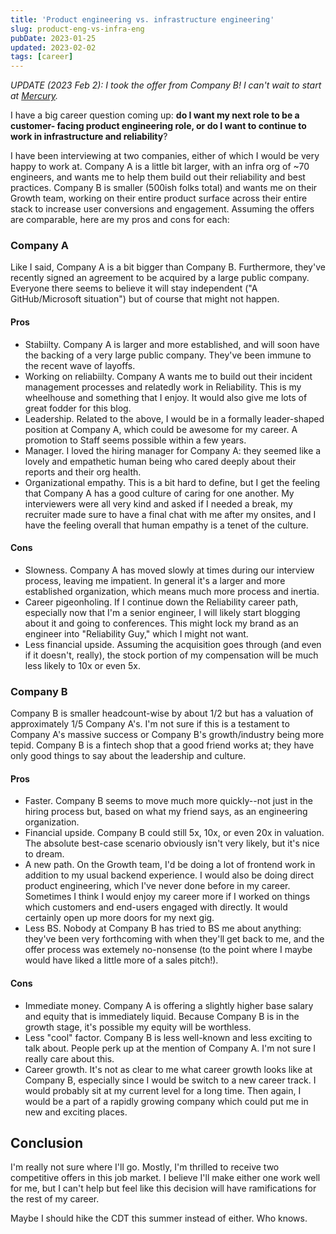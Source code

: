 ```yaml
---
title: 'Product engineering vs. infrastructure engineering'
slug: product-eng-vs-infra-eng
pubDate: 2023-01-25
updated: 2023-02-02
tags: [career]
---
```


*UPDATE (2023 Feb 2): I took the offer from Company B! I can't wait to start
at [Mercury](https://mercury.com/).*

I have a big career question coming up: **do I want my next role to be a customer-
facing product engineering role, or do I want to continue to work in infrastructure
and reliability**?

I have been interviewing at two companies, either of which I would be very happy
to work at. Company A is a little bit larger, with an infra org of ~70 engineers,
and wants me to help them build out their reliability and best practices. Company
B is smaller (500ish folks total) and wants me on their Growth team, working
on their entire product surface across their entire stack to increase user
conversions and engagement. Assuming the offers are comparable, here are my
pros and cons for each:

### Company A

Like I said, Company A is a bit bigger than Company B. Furthermore, they've recently
signed an agreement to be acquired by a large public company. Everyone there seems
to believe it will stay independent ("A GitHub/Microsoft situation") but of course
that might not happen.

#### Pros

* Stabiilty. Company A is larger and more established, and will soon have the
  backing of a very large public company. They've been immune to the recent wave
  of layoffs.
* Working on reliabiilty. Company A wants me to build out their incident management
  processes and relatedly work in Reliability. This is my wheelhouse and something
  that I enjoy. It would also give me lots of great fodder for this blog.
* Leadership. Related to the above, I would be in a formally leader-shaped
  position at Company A, which could be awesome for my career. A promotion to
  Staff seems possible within a few years.
* Manager. I loved the hiring manager for Company A: they seemed like a lovely
  and empathetic human being who cared deeply about their reports and their org
  health.
* Organizational empathy. This is a bit hard to define, but I get the feeling
  that Company A has a good culture of caring for one another. My interviewers
  were all very kind and asked if I needed a break, my recruiter made sure to
  have a final chat with me after my onsites, and I have the feeling overall
  that human empathy is a tenet of the culture.

#### Cons

* Slowness. Company A has moved slowly at times during our interview process,
  leaving me impatient. In general it's a larger and more established organization,
  which means much more process and inertia.
* Career pigeonholing. If I continue down the Reliability career path, especially
  now that I'm a senior engineer, I will likely start blogging about it and going
  to conferences. This might lock my brand as an engineer into "Reliability Guy,"
  which I might not want.
* Less financial upside. Assuming the acquisition goes through (and even if it
  doesn't, really), the stock portion of my compensation will be much less
  likely to 10x or even 5x.

### Company B

Company B is smaller headcount-wise by about 1/2 but has a valuation of approximately 1/5
Company A's. I'm not sure if this is a testament to Company A's massive success
or Company B's growth/industry being more tepid. Company B is a fintech shop
that a good friend works at; they have only good things to say about the
leadership and culture.

#### Pros

* Faster. Company B seems to move much more quickly--not just in the hiring process
  but, based on what my friend says, as an engineering organization.
* Financial upside. Company B could still 5x, 10x, or even 20x in valuation. The
  absolute best-case scenario obviously isn't very likely, but it's nice to dream.
* A new path. On the Growth team, I'd be doing a lot of frontend work in addition
  to my usual backend experience. I would also be doing direct product engineering,
  which I've never done before in my career. Sometimes I think I would enjoy
  my career more if I worked on things which customers and end-users engaged
  with directly. It would certainly open up more doors for my next gig.
* Less BS. Nobody at Company B has tried to BS me about anything: they've been
  very forthcoming with when they'll get back to me, and the offer process was
  extemely no-nonsense (to the point where I maybe would have liked a little more
  of a sales pitch!).

#### Cons

* Immediate money. Company A is offering a slightly higher base salary and equity
  that is immediately liquid. Because Company B is in the growth stage, it's
  possible my equity will be worthless.
* Less "cool" factor. Company B is less well-known and less exciting to talk about.
  People perk up at the mention of Company A. I'm not sure I really care about this.
* Career growth. It's not as clear to me what career growth looks like at Company
  B, especially since I would be switch to a new career track. I would probably
  sit at my current level for a long time. Then again, I would be a part of
  a rapidly growing company which could put me in new and exciting places.

## Conclusion

I'm really not sure where I'll go. Mostly, I'm thrilled to receive two competitive
offers in this job market. I believe I'll make either one work well for me, but
I can't help but feel like this decision will have ramifications for the rest of
my career.

Maybe I should hike the CDT this summer instead of either. Who knows.
